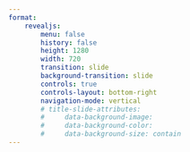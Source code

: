 ```yaml
---
format: 
    revealjs:
        menu: false
        history: false
        height: 1280
        width: 720
        transition: slide
        background-transition: slide
        controls: true
        controls-layout: bottom-right
        navigation-mode: vertical
        # title-slide-attributes:
        #     data-background-image: 
        #     data-background-color: 
        #     data-background-size: contain
---
```

